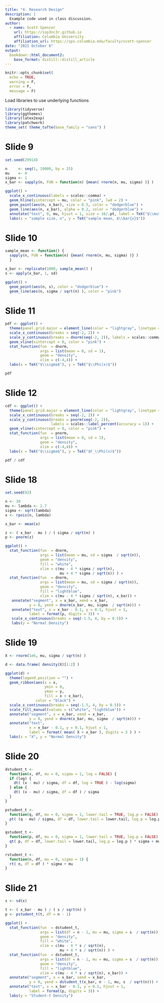 ```yaml
---
title: "4. Research Design"
description: |
  Example code used in class discussion.
author:
  - name: Scott Spencer 
    url: https://ssp3nc3r.github.io
    affiliation: Columbia University
    affiliation_url: https://sps.columbia.edu/faculty/scott-spencer
date: "2021 October 6"
output:
  bookdown::html_document2:
    base_format: distill::distill_article
---
```


```r
knitr::opts_chunk$set(
  echo = TRUE,
  warning = F,
  error = F,
  message = F)
```

Load libraries to use underlying functions

```r
library(tidyverse)
library(ggthemes)
library(latex2exp)
library(patchwork)
theme_set( theme_tufte(base_family = "sans") )
```

# Slide 9

```r
set.seed(29914)

n     <- seq(1, 10000, by = 25)
mu    <- 0
sigma <- 1
x_bar <- sapply(n, FUN = function(n) {mean( rnorm(n, mu, sigma) )} )
```

```r
ggplot() +
  scale_x_continuous(labels = scales::comma) +
  geom_hline(yintercept = mu, color = "pink", lwd = 2) +
  geom_point(aes(n, x_bar), size = 0.5, color = "dodgerblue") +
  geom_line(aes(n, x_bar), alpha = 0.2, color = "dodgerblue") +
  annotate("text", 0, mu, hjust = 1, size = 16/.pt, label = TeX("$\\mu$") ) +
  labs(x = "sample size, n", y = TeX("sample mean, $\\bar{x}$"))
```

# Slide 10

```r
sample_mean <- function() { 
  sapply(n, FUN = function(n) {mean( rnorm(n, mu, sigma) )} ) 
  }

x_bar <- replicate(1000, sample_mean() )
s <- apply(x_bar, 1, sd)

ggplot() +
  geom_point(aes(n, s), color = "dodgerblue") +
  geom_line(aes(n, sigma / sqrt(n) ), color = "pink")
```

# Slide 11

```r
pdf <- ggplot() +
  theme(panel.grid.major = element_line(color = "lightgray", linetype = "dotted")) +
  scale_x_continuous(breaks = seq(-2, 2)) +
  scale_y_continuous(breaks = dnorm(seq(-2, 2)), labels = scales::comma) +
  geom_vline(xintercept = 0, color = "pink") +
  stat_function(fun  = dnorm, 
                args = list(mean = 0, sd = 1),
                geom = "density",
                xlim = c(-4,4)) +
  labs(x = TeX("$\\sigma$"), y = TeX("$\\Phi(x)$"))

pdf
```

# Slide 12

```r
cdf <- ggplot() +
  theme(panel.grid.major = element_line(color = "lightgray", linetype = "dotted")) +
  scale_x_continuous(breaks = seq(-2, 2)) +
  scale_y_continuous(breaks = pnorm(seq(-2, 2)), 
                     labels = scales::label_percent(accuracy = 1)) +
  geom_vline(xintercept = 0, color = "pink") +
  stat_function(fun  = pnorm, 
                args = list(mean = 0, sd = 1),
                geom = "density",
                xlim = c(-4,4)) +
  labs(x = TeX("$\\sigma$"), y = TeX("$F_\\Phi(x)$"))

pdf / cdf
```

# Slide 18

```r
set.seed(92)

n <- 30
mu <- lambda <- 2.7
sigma <- sqrt(lambda)
x <- rpois(n, lambda)
```

```r
x_bar <- mean(x)

z <- ( x_bar - mu ) / ( sigma / sqrt(n) )
p <- pnorm(z)
```

```r
ggplot() +
  stat_function(fun  = dnorm, 
                args = list(mean = mu, sd = sigma  / sqrt(n)),
                geom = "density",
                fill = "white",
                xlim = c(mu - 4 * sigma / sqrt(n), 
                         mu + 4 * sigma / sqrt(n)) ) +
  stat_function(fun  = dnorm, 
                args = list(mean = mu, sd = sigma / sqrt(n)),
                geom = "density",
                fill = "lightblue",
                xlim = c(mu - 4 * sigma / sqrt(n), x_bar)) +
   annotate("segment", x = x_bar, xend = x_bar,
           y = 0, yend = dnorm(x_bar, mu, sigma  / sqrt(n))) +
   annotate("text", x = x_bar - 0.1, y = 0.1, hjust = 1,
           label = format(p, digits = 3)) +
   scale_x_continuous(breaks = seq(-1.5, 4, by = 0.5)) +
   labs(y = "Normal Density")
```

# Slide 19

```r
X <- rnorm(1e6, mu, sigma / sqrt(n) )

d <- data.frame( density(X)[1:2] )
```

```r
ggplot(d) +
  theme(legend.position = "") +
  geom_ribbon(aes(x = x,
                  ymin = 0, 
                  ymax = y,
                  fill = x < x_bar),
              color = "black") +
  scale_x_continuous(breaks = seq(-1.5, 4, by = 0.5)) +
  scale_fill_manual(values = c("white", "lightblue")) +
  annotate("segment", x = x_bar, xend = x_bar,
           y = 0, yend = dnorm(x_bar, mu, sigma  / sqrt(n))) +
  annotate("text", 
           x = x_bar - 0.1, y = 0.1, hjust = 1,
           label = format( mean( X < x_bar ), digits = 3 ) ) +
  labs(x = "X", y = "Normal Density")
```

# Slide 20

```r
dstudent_t <- 
  function(x, df, mu = 0, sigma = 1, log = FALSE) {
  if (log) {
    dt( (x - mu) / sigma, df = df, log = TRUE ) - log(sigma)
  } else {
    dt( (x - mu) / sigma, df = df ) / sigma
  }
}

pstudent_t <- 
  function(q, df, mu = 0, sigma = 1, lower.tail = TRUE, log.p = FALSE) {
  pt( (q - mu) / sigma, df = df, lower.tail = lower.tail, log.p = log.p )
}

qstudent_t <- 
  function(p, df, mu = 0, sigma = 1, lower.tail = TRUE, log.p = FALSE) {
  qt( p, df = df, lower.tail = lower.tail, log.p = log.p ) * sigma + mu
}

rstudent_t <- 
  function(n, df, mu = 0, sigma = 1) {
  rt( n, df = df ) * sigma + mu
}
```

# Slide 21

```r
s <- sd(x) 

t <- ( x_bar - mu ) / ( s / sqrt(n) )
p <- pstudent_t(t, df = n - 1)
```

```r
ggplot() +
  stat_function(fun  = dstudent_t, 
                args = list(df = n - 1, mu = mu, sigma = s  / sqrt(n)),
                geom = "density",
                fill = "white",
                xlim = c(mu - 4 * s / sqrt(n), 
                         mu + 4 * s / sqrt(n)) ) +
  stat_function(fun  = dstudent_t, 
                args = list(df = n - 1, mu = mu, sigma = s  / sqrt(n)),
                geom = "density",
                fill = "lightblue",
                xlim = c(mu - 4 * s / sqrt(n), x_bar)) +
  annotate("segment", x = x_bar, xend = x_bar,
           y = 0, yend = dstudent_t(x_bar, n - 1, mu, s  / sqrt(n))) +
  annotate("text", x = x_bar - 0.1, y = 0.1, hjust = 1,
           label = format(p, digits = 3)) +
  labs(y = "Student-t Density")
```

